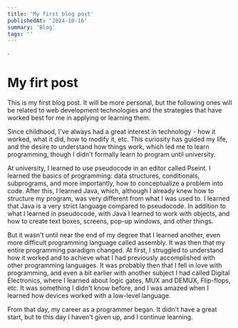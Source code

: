 ```yaml
---
title: 'My first blog post'
publishedAt: '2024-10-16'
summary: 'Blog'
tags: ''
---
```


·

# My firt post

This is my first blog post. It will be more personal, but the following ones will be related to web development technologies and the strategies that have worked best for me in applying or learning them.

Since childhood, I've always had a great interest in technology - how it worked, what it did, how to modify it, etc. This curiosity has guided my life, and the desire to understand how things work, which led me to learn programming, though I didn't formally learn to program until university.

At university, I learned to use pseudocode in an editor called Pseint. I learned the basics of programming: data structures, conditionals, subprograms, and more importantly, how to conceptualize a problem into code. After this, I learned Java, which, although I already knew how to structure my program, was very different from what I was used to. I learned that Java is a very strict language compared to pseudocode. In addition to what I learned in pseudocode, with Java I learned to work with objects, and how to create text boxes, screens, pop-up windows, and other things.

But it wasn't until near the end of my degree that I learned another, even more difficult programming language called assembly. It was then that my entire programming paradigm changed. At first, I struggled to understand how it worked and to achieve what I had previously accomplished with other programming languages. It was probably then that I fell in love with programming, and even a bit earlier with another subject I had called Digital Electronics, where I learned about logic gates, MUX and DEMUX, Flip-flops, etc. It was something I didn't know before, and I was amazed when I learned how devices worked with a low-level language.

From that day, my career as a programmer began. It didn't have a great start, but to this day I haven't given up, and I continue learning.
